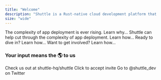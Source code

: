 ```yaml
---
title: "Welcome"
description: "Shuttle is a Rust-native cloud development platform that lets you deploy your Rust apps for free."
size: "wide"
---
```


<CardGroup>
  <Card
    title="The Problem: Complexity"
    icon="info"
    href="/introduction/the-problem-complexity"
  >
    The complexity of app deployment is ever rising. Learn why...
  </Card>
  <Card
    title="Shuttle: The Solution"
    icon="info"
    href="/introduction/the-solution-shuttle"
  >
    Shuttle can help cut through the complexity of app deployment. Learn how...
  </Card>
  <Card title="Get Started" icon="circle-play" href="/introduction/quick-start">
    Ready to dive in? Learn how...
  </Card>
  <Card title="Get Involved" icon="hand" href="/community/get-involved">
    Want to get involved? Learn how...
  </Card>
</CardGroup>

### Your input means the 🌎 to us

<CardGroup>
  <Card
    title="Give us a star on GitHub"
    icon="star"
    href="https://github.com/shuttle-hq/shuttle"
    color="#fbbf24"
  >
    Check us out at shuttle-hq/shuttle
  </Card>
  <Card
    title="Join our Discord server"
    icon="discord"
    href="https://discord.com/invite/shuttle"
    color="#5865F2"
  >
    Click to accept invite
  </Card>
  <Card
    title="Follow us on Twitter"
    icon="twitter"
    href="https://twitter.com/shuttle_dev"
    color="#1DA1F2"
  >
    Go to @shuttle_dev on Twitter
  </Card>
</CardGroup>
